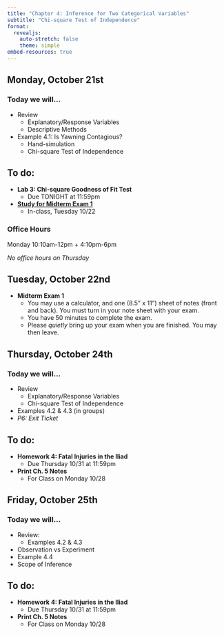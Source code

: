 ```yaml
---
title: "Chapter 4: Inference for Two Categorical Variables"
subtitle: "Chi-square Test of Independence"
format: 
  revealjs:
    auto-stretch: false
    theme: simple
embed-resources: true
---
```


## Monday, October 21st
### Today we will...

+ Review
  + Explanatory/Response Variables
  + Descriptive Methods
+ Example 4.1: Is Yawning Contagious?
  + Hand-simulation
  + Chi-square Test of Independence

## To do:

+ **Lab 3: Chi-square Goodness of Fit Test**
  + Due TONIGHT at 11:59pm
+ [**Study for Midterm Exam 1**](https://earobinson95.github.io/stat218-calpoly/05-exams/midterm1-review-guide.html)
  + In-class, Tuesday 10/22

::: callout-caution
### Office Hours

Monday 10:10am-12pm + 4:10pm-6pm

*No office hours on Thursday*

:::

## Tuesday, October 22nd

+ **Midterm Exam 1**
  + You may use a calculator, and one (8.5" x 11") sheet of notes (front and back). You must turn in your note sheet with your exam.
  + You have 50 minutes to complete the exam.
  + Please *quietly* bring up your exam when you are finished. You may then leave.

## Thursday, October 24th
### Today we will...

+ Review
  + Explanatory/Response Variables
  + Chi-square Test of Independence
+ Examples 4.2 & 4.3 (in groups)
+ *P6: Exit Ticket*

## To do:
  
+ **Homework 4: Fatal Injuries in the Iliad**
  + Due Thursday 10/31 at 11:59pm
+ **Print Ch. 5 Notes**
  + For Class on Monday 10/28
  
## Friday, October 25th
### Today we will...

+ Review:
  + Examples 4.2 & 4.3
+ Observation vs Experiment
+ Example 4.4
+ Scope of Inference

## To do:

+ **Homework 4: Fatal Injuries in the Iliad**
  + Due Thursday 10/31 at 11:59pm
+ **Print Ch. 5 Notes**
  + For Class on Monday 10/28
